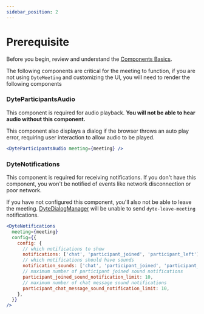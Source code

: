 ```yaml
---
sidebar_position: 2
---
```


# Prerequisite

Before you begin, review and understand the
[Components Basics](/react-ui-kit/basics/components-basics).

The following components are critical for the meeting to function, if you are
not using `DyteMeeting` and customizing the UI, you will need to render the
following components

### DyteParticipantsAudio

This component is required for audio playback. **You will not be able to hear
audio without this component.**

This component also displays a dialog if the browser throws an auto play error,
requiring user interaction to allow audio to be played.

```jsx
<DyteParticipantsAudio meeting={meeting} />
```

### DyteNotifications

This component is required for receiving notifications. If you don't have this
component, you won't be notified of events like network disconnection or poor
network.

If you have not configured this component, you'll also not be able to leave the
meeting. [DyteDialogManager](/react-ui-kit/components/dyte-dialog-manager) will
be unable to send `dyte-leave-meeting` notifications.

```jsx
<DyteNotifications
  meeting={meeting}
  config={{
    config: {
      // which notifications to show
      notifications: ['chat', 'participant_joined', 'participant_left'],
      // which notifications should have sounds
      notification_sounds: ['chat', 'participant_joined', 'participant_left'],
      // maximum number of participant joined sound notifications
      participant_joined_sound_notification_limit: 10,
      // maximum number of chat message sound notifications
      participant_chat_message_sound_notification_limit: 10,
    },
  }}
/>
```
